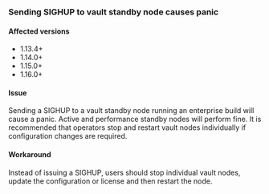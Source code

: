 ### Sending SIGHUP to vault standby node causes panic

#### Affected versions

- 1.13.4+
- 1.14.0+
- 1.15.0+
- 1.16.0+

#### Issue

Sending a SIGHUP to a vault standby node running an enterprise build will cause a panic.
Active and performance standby nodes will perform fine. It is recommended that operators
stop and restart vault nodes individually if configuration changes are required.


#### Workaround

Instead of issuing a SIGHUP, users should stop individual vault nodes, update the configuration 
or license and then restart the node. 
